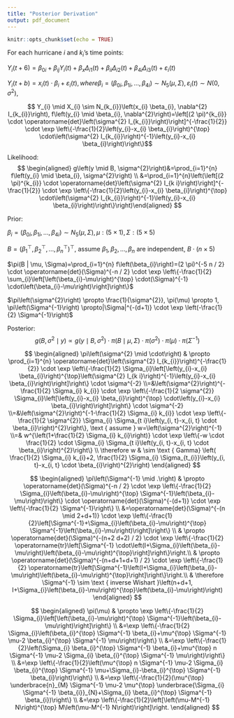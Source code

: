 ```yaml
---
title: "Posterior Derivation"
output: pdf_document
---
```


```r
knitr::opts_chunk$set(echo = TRUE)
```

For each hurricane $i$ and $k_{i}$'s time points:

$Y_{i}(t+6)=\beta_{0 i}+\beta_{i j} Y_{i}(t)+\beta_{x} \Delta_{i 1}(t)+\beta_{i i} \Delta_{i 2}(t)+\beta_{4 i} \Delta_{i 3}(t)+\varepsilon_{i}(t)$

$Y_{i}(t+b)=x_{i}(t) \cdot \beta_{i}+\varepsilon_{i}(t), where \beta_{i}=\left(\beta_{0 i}, \beta_{1 i}, \ldots, \beta_{4 i}\right) \sim N_{5}(\mu, \Sigma), \varepsilon_{i}(t) \sim N\left(0, \sigma^{2}\right),$

$$ Y_{i} \mid X_{i} \sim N_{k_{i}}\left(x_{i} \beta_{i}, \nabla^{2} I_{k_{i}}\right), f\left(y_{i} \mid \beta_{i}, \nabla^{2}\right)=\left[(2 \pi)^{k_{i}} \cdot \operatorname{det}\left(\sigma^{2} I_{k_{i}}\right)\right]^{-\frac{1}{2}} \cdot \exp \left\{-\frac{1}{2}\left(y_{i}-x_{i} \beta_{i}\right)^{\top} \cdot\left(\sigma^{2} I_{k_{i}}\right)^{-1}\left(y_{i}-x_{i} \beta_{i}\right)\right\}$$

Likelihood:
$$
\begin{aligned}
g\left(y \mid B, \sigma^{2}\right)&=\prod_{i=1}^{n} f\left(y_{i} \mid \beta_{i}, \sigma^{2}\right) \\
&=\prod_{i=1}^{n}\left(\left[(2 \pi)^{k_{i}} \cdot \operatorname{det}\left(\sigma^{2} I_{k i}\right)\right]^{-\frac{1}{2}} \cdot \exp \left\{-\frac{1}{2}\left(y_{i}-x_{i} \beta_{i}\right)^{\top} \cdot\left(\sigma^{2} I_{k_{i}}\right)^{-1}\left(y_{i}-x_{i} \beta_{i}\right)\right\}\right)\end{aligned}
$$

Prior:

$\beta_{i}=\left(\beta_{0 i}, \beta_{1 i}, \ldots, \beta_{4 i}\right) \sim N_{5}(\mu, \Sigma), \mu:(5 \times 1), \Sigma:(5 \times 5)$ 

$B=\left(\beta_{1}^{\top}, \beta_{2}^{\top}, \ldots, \beta_{n}^{\top}\right)^{\top}$, assume $\beta_{1}, \beta_{2}, \ldots, \beta_{n}$ are independent, $B \cdot(n \times 5)$

$\pi(B | \mu, \Sigma)=\prod_{i=1}^{n} f\left(\beta_{i}\right)=(2 \pi)^{-5 n / 2} \cdot \operatorname{det}(\Sigma)^{-n / 2} \cdot \exp \left\{-\frac{1}{2} \sum_{i}\left[\left(\beta_{i}-\mu\right)^{\top} \cdot(\Sigma)^{-1} \cdot\left(\beta_{i}-\mu\right)\right]\right\}$

$\pi\left(\sigma^{2}\right) \propto \frac{1}{\sigma^{2}}, \pi(\mu) \propto 1, \pi\left(\Sigma^{-1}\right) \propto|\Sigma|^{-(d+1)} \cdot \exp \left(-\frac{1}{2} \Sigma^{-1}\right)$

Posterior: 
$$g\left(B, \sigma^{2} \mid y\right) \propto g\left(y \mid B, \sigma^{2}\right) \cdot \pi(B \mid \mu, \Sigma) \cdot \pi\left(\sigma^{2}\right) \cdot \pi(\mu) \cdot \pi\left(\Sigma^{-1}\right)$$

$$
\begin{aligned} \pi\left(\sigma^{2} \mid \cdot\right) & \propto \prod_{i=1}^{n} \operatorname{det}\left(\sigma^{2} I_{k_{i}}\right)^{-\frac{1}{2}} \cdot \exp \left\{-\frac{1}{2} \Sigma_{i}\left[\left(y_{i}-x_{i} \beta_{i}\right)^{\top}\left(\sigma^{2} I_{k i}\right)^{-1}\left(y_{i}-x_{i} \beta_{i}\right)\right]\right\} \cdot \sigma^{-2} \\=&\left(\sigma^{2}\right)^{-\frac{1}{2} \Sigma_{i} k_{i}} \cdot \exp \left\{-\frac{1}{2 \sigma^{2}} \Sigma_{i}\left[\left(y_{i}-x_{i} \beta_{i}\right)^{\top} \cdot\left(y_{i}-x_{i} \beta_{i}\right)\right]\right\} \cdot \sigma^{-2} \\=&\left(\sigma^{2}\right)^{-1-\frac{1}{2} \Sigma_{i} k_{i}} \cdot \exp \left\{-\frac{1}{2 \sigma^{2}} \Sigma_{i} \Sigma_{t i}\left(y_{i, t}-x_{i, t} \cdot \beta_{i}\right)^{2}\right\}, \text { assume } w=\left(\sigma^{2}\right)^{-1} \\=& w^{\left(1+\frac{1}{2} \Sigma_{i} k_{i}\right)} \cdot \exp \left\{-w \cdot \frac{1}{2} \cdot \Sigma_{i} \Sigma_{t i}\left(y_{i, t}-x_{i, t} \cdot \beta_{i}\right)^{2}\right\} \\ \therefore w & \sim \text { Gamma} \left( \frac{1}{2} \Sigma_{i} k_{i}+2, \frac{1}{2} \Sigma_{i} \Sigma_{t_{i}}\left(y_{i, t}-x_{i, t} \cdot \beta_{i}\right)^{2}\right) \end{aligned}
$$

$$
\begin{aligned} \pi\left(\Sigma^{-1} \mid .\right) & \propto \operatorname{det}(\Sigma)^{-n / 2} \cdot \exp \left\{-\frac{1}{2} \Sigma_{i}\left(\beta_{i}-\mu\right)^{\top} \Sigma^{-1}\left(\beta_{i}-\mu\right)\right\} \cdot \operatorname{det}(\Sigma)^{-(d+1)} \cdot \exp \left\{-\frac{1}{2} \Sigma^{-1}\right\} \\ &=\operatorname{det}(\Sigma)^{-(n \mid 2+d+1)} \cdot \exp \left\{-\frac{1}{2}\left[\Sigma^{-1}+\Sigma_{i}\left(\beta_{i}-\mu\right)^{\top} \Sigma^{-1}\left(\beta_{i}-\mu\right)\right]\right\} \\ & \propto \operatorname{det}(\Sigma)^{-(n+2 d+2) / 2} \cdot \exp \left\{-\frac{1}{2} \operatorname{tr}\left[\Sigma^{-1} \cdot\left(I+\Sigma_{i}\left(\beta_{i}-\mu\right)\left(\beta_{i}-\mu\right)^{\top}\right]\right\}\right.\\ & \propto \operatorname{det}(\Sigma)^{-(n+d+1+d+1) / 2} \cdot \exp \left\{-\frac{1}{2} \operatorname{tr}\left[\Sigma^{-1}\left(I+\Sigma_{i}\left(\beta_{i}-\mu\right)\left(\beta_{i}-\mu\right)^{\top}\right]\right\}\right.\\ & \therefore \Sigma^{-1} \sim \text { inverse Wishart }\left(n+d+1, I+\Sigma_{i}\left(\beta_{i}-\mu\right)^{\top}\left(\beta_{i}-\mu\right)\right) \end{aligned}
$$


$$
\begin{aligned}
\pi(\mu) & \propto \exp \left\{-\frac{1}{2} \Sigma_{i}\left[\left(\beta_{i}-\mu\right)^{\top} \Sigma^{-1}\left(\beta_{i}-\mu\right)\right]\right\} \\
&=\exp \left\{-\frac{1}{2} \Sigma_{i}\left(\beta_{i}^{\top} \Sigma^{-1} \beta_{i}+\mu^{\top} \Sigma^{-1} \mu-2 \beta_{i}^{\top} \Sigma^{-1} \mu\right)\right\} \\
&=\exp \left\{-\frac{1}{2}\left(\Sigma_{i} \beta_{i}^{\top} \Sigma^{-1} \beta_{i}+\mu^{\top} n \Sigma^{-1} \mu-2 \Sigma_{i} \beta_{i}^{\top} \Sigma^{-1} \mu\right)\right\} \\
&=\exp \left\{-\frac{1}{2}\left(\mu^{\top} n \Sigma^{-1} \mu-2 \Sigma_{i} \beta_{i}^{\top} \Sigma^{-1} \mu+\Sigma_{i}-\beta_{i}^{\top} \Sigma^{-1} \beta_{i}\right)\right\} \\
&=\exp \left\{-\frac{1}{2}(\mu^{\top} \underbrace{n}_{M} \Sigma^{-1} \mu-2 \mu^{\top} \underbrace{\Sigma_{i} \Sigma^{-1} \beta_{i}}_{N}+\Sigma_{i} \beta_{i}^{\top} \Sigma^{-1} \beta_{i})\right\} \\
&=\exp \left\{-\frac{1}{2}\left[\left(\mu-M^{-1} N\right)^{\top} M\left(\mu-M^{-1} N\right)\right]\right.
\end{aligned}
$$


